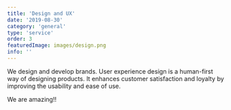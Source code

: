 ```yaml
---
title: 'Design and UX'
date: '2019-08-30'
category: 'general'
type: 'service'
order: 3
featuredImage: images/design.png
info: ''
---
```


We design and develop brands. User experience design is a human-first way of designing products. It enhances customer satisfaction and loyalty by improving the usability and ease of use.

We are amazing!!
